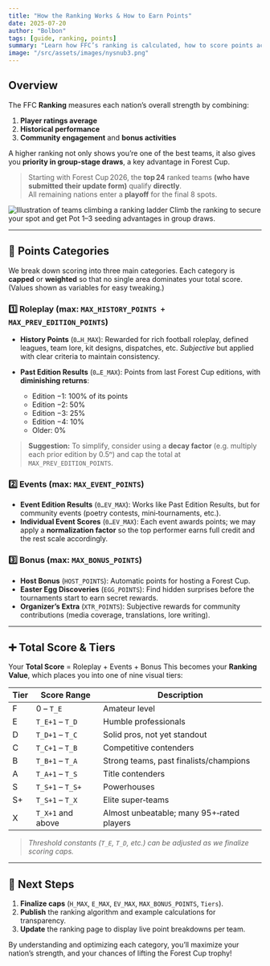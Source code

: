 ```yaml
---
title: "How the Ranking Works & How to Earn Points"
date: 2025-07-20
author: "Bolbon"
tags: [guide, ranking, points]
summary: "Learn how FFC’s ranking is calculated, how to score points across categories, and what each tier represents."
image: "/src/assets/images/nysnub3.png"
---
```



## Overview

The FFC **Ranking** measures each nation’s overall strength by combining:

1. **Player ratings average**  
2. **Historical performance**  
3. **Community engagement** and **bonus activities**  

A higher ranking not only shows you’re one of the best teams, it also gives you **priority in group‐stage draws**, a key advantage in Forest Cup.

> Starting with Forest Cup 2026, the **top 24** ranked teams **(who have submitted their update form)** qualify **directly**.  
> All remaining nations enter a **playoff** for the final 8 spots.

<div class="flex flex-col items-center justify-center my-6">
  <Image
    src={Banner}
    alt="Illustration of teams climbing a ranking ladder"
    class="rounded-xl shadow-lg h-80 w-full object-cover -mb-4"
    quality={40}
    format="webp"
  />
  <span class="mt-2 text-xs text-gray-400 font-normal w-full text-left">
    Climb the ranking to secure your spot and get Pot 1–3 seeding advantages in group draws.
  </span>
</div>

---

## 🏅 Points Categories

We break down scoring into three main categories. Each category is **capped** or **weighted** so that no single area dominates your total score. (Values shown as variables for easy tweaking.)

### 1️⃣ Roleplay (max: `MAX_HISTORY_POINTS + MAX_PREV_EDITION_POINTS`)

* **History Points** (`0…H_MAX`):
  Rewarded for rich football roleplay, defined leagues, team lore, kit designs, dispatches, etc.
  *Subjective* but applied with clear criteria to maintain consistency.

* **Past Edition Results** (`0…E_MAX`):
  Points from last Forest Cup editions, with **diminishing returns**:

  * Edition −1: 100% of its points
  * Edition −2: 50%
  * Edition −3: 25%
  * Edition −4: 10%
  * Older: 0%

> **Suggestion:** To simplify, consider using a **decay factor** (e.g. multiply each prior edition by 0.5ⁿ) and cap the total at `MAX_PREV_EDITION_POINTS`.

### 2️⃣ Events (max: `MAX_EVENT_POINTS`)

* **Event Edition Results** (`0…EV_MAX`):
  Works like Past Edition Results, but for community events (poetry contests, mini‑tournaments, etc.).
* **Individual Event Scores** (`0…EV_MAX`):
  Each event awards points; we may apply a **normalization factor** so the top performer earns full credit and the rest scale accordingly.

### 3️⃣ Bonus (max: `MAX_BONUS_POINTS`)

* **Host Bonus** (`HOST_POINTS`):
  Automatic points for hosting a Forest Cup.
* **Easter Egg Discoveries** (`EGG_POINTS`):
  Find hidden surprises before the tournaments start to earn secret rewards.
* **Organizer’s Extra** (`XTR_POINTS`):
  Subjective rewards for community contributions (media coverage, translations, lore writing).

---

## ➕ Total Score & Tiers

Your **Total Score** = Roleplay + Events + Bonus
This becomes your **Ranking Value**, which places you into one of nine visual tiers:

| Tier | Score Range       | Description                               |
| ---- | ----------------- | ----------------------------------------- |
| F    | 0 – `T_E`         | Amateur level                             |
| E    | `T_E+1` – `T_D`   | Humble professionals                      |
| D    | `T_D+1` – `T_C`   | Solid pros, not yet standout              |
| C    | `T_C+1` – `T_B`   | Competitive contenders                    |
| B    | `T_B+1` – `T_A`   | Strong teams, past finalists/champions    |
| A    | `T_A+1` – `T_S`   | Title contenders                          |
| S    | `T_S+1` – `T_S+`  | Powerhouses                               |
| S+   | `T_S+1` – `T_X`   | Elite super‑teams                         |
| X    | `T_X+1` and above | Almost unbeatable; many 95+‑rated players |

> *Threshold constants (`T_E`, `T_D`, etc.) can be adjusted as we finalize scoring caps.*

---

## 🚀 Next Steps

1. **Finalize caps** (`H_MAX`, `E_MAX`, `EV_MAX`, `MAX_BONUS_POINTS`, `Tiers`).
2. **Publish** the ranking algorithm and example calculations for transparency.
3. **Update** the ranking page to display live point breakdowns per team.

By understanding and optimizing each category, you’ll maximize your nation’s strength, and your chances of lifting the Forest Cup trophy!

